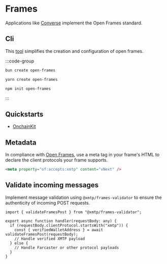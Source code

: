 # Frames

Applications like [Converse](https://converse.app/) implement the Open Frames standard.

## Cli

This [tool](https://github.com/builders-garden/create-open-frames) simplifies the creation and configuration of open frames.

:::code-group

```bash [bun]
bun create open-frames
```

```bash [yarn]
yarn create open-frames
```

```bash [npm]
npm init open-frames
```

:::

## Quickstarts

- [OnchainKit](https://message-kit.vercel.app/frames/frameworks/onchainkit)

## Metadata

In compliance with [Open Frames](https://www.openframes.xyz/), use a meta tag in your frame's HTML to declare the client protocols your frame supports.

```html
<meta property="of:accepts:xmtp" content="vNext" />
```

## Validate incoming messages

Implement message validation using `@xmtp/frames-validator` to ensure the authenticity of incoming POST requests.

```tsx
import { validateFramesPost } from "@xmtp/frames-validator";

export async function handler(requestBody: any) {
  if (requestBody.clientProtocol.startsWith("xmtp")) {
    const { verifiedWalletAddress } = await validateFramesPost(requestBody);
    // Handle verified XMTP payload
  } else {
    // Handle Farcaster or other protocol payloads
  }
}
```
